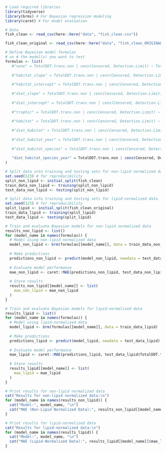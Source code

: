 ```r
# Load required libraries
library(tidyverse)
library(brms) # For Bayesian regression modeling
library(caret) # For model evaluation
```

```r
# Data
fish_clean <- read_csv(here::here("data", "fish_clean.csv"))

fish_clean_original <- read_csv(here::here("data", "fish_clean_ORIGINAL.csv"))
```

```r
# Define Bayesian model formulas
# un # the model(s) you want to test
formulas <- list(
   #"none" = TotalDDT.trans.non | cens(Censored, Detection.Limit) ~ TotalDDT.sed.trans,
  
   #"habitat_slope" = TotalDDT.trans.non | cens(Censored, Detection.Limit) ~ TotalDDT.sed.trans + TotalDDT.sed.trans:feeding_position,
  
   #"habitat_intercept" = TotalDDT.trans.non | cens(Censored, Detection.Limit) ~ TotalDDT.sed.trans + feeding_position,
  
   #"diet_slope" = TotalDDT.trans.non | cens(Censored, Detection.Limit) ~ TotalDDT.sed.trans + TotalDDT.sed.trans:trophic_category,
  
   #"diet_intercept" = TotalDDT.trans.non | cens(Censored, Detection.Limit) ~ TotalDDT.sed.trans + trophic_category,
  
   #"trophic" = TotalDDT.trans.non | cens(Censored, Detection.Limit) ~ TotalDDT.sed.trans * trophic_category,
  
   #"habitat" = TotalDDT.trans.non | cens(Censored, Detection.Limit) ~ TotalDDT.sed.trans * feeding_position,
  
   #"diet_habitat" = TotalDDT.trans.non | cens(Censored, Detection.Limit) ~ TotalDDT.sed.trans * trophic_category + TotalDDT.sed.trans * feeding_position,
  
   #"diet_habitat_year" = TotalDDT.trans.non | cens(Censored, Detection.Limit) ~ TotalDDT.sed.trans * trophic_category + TotalDDT.sed.trans * feeding_position + Year,
  
   #"diet_habitat_species" = TotalDDT.trans.non | cens(Censored, Detection.Limit) ~ TotalDDT.sed.trans * trophic_category + TotalDDT.sed.trans * feeding_position + (1|CompositeCommonName),
  
   "diet_habitat_species_year" = TotalDDT.trans.non | cens(Censored, Detection.Limit) ~ TotalDDT.sed.trans * trophic_category + TotalDDT.sed.trans * feeding_position + Year + (1|CompositeCommonName)
)
```


```r
# Split data into training and testing sets for non-lipid normalized data
set.seed(123) # for reproducibility
split_non_lipid <- initial_split(fish_clean)
train_data_non_lipid <- training(split_non_lipid)
test_data_non_lipid <- testing(split_non_lipid)

# Split data into training and testing sets for lipid-normalized data
set.seed(123) # for reproducibility
split_lipid <- initial_split(fish_clean_original)
train_data_lipid <- training(split_lipid)
test_data_lipid <- testing(split_lipid)

```


```r
# Train and evaluate Bayesian models for non-lipid normalized data
results_non_lipid <- list()
for (model_name in names(formulas)) {
  # Model using non-lipid normalized data
  model_non_lipid <- brm(formulas[[model_name]], data = train_data_non_lipid)
  
  # Make predictions
  predictions_non_lipid <- predict(model_non_lipid, newdata = test_data_non_lipid)
  
  # Evaluate model performance
  mae_non_lipid <- caret::MAE(predictions_non_lipid, test_data_non_lipid$TotalDDT.trans.non)
  
  # Store results
  results_non_lipid[[model_name]] <- list(
    mae_non_lipid = mae_non_lipid
  )
}
```


```r
# Train and evaluate Bayesian models for lipid-normalized data
results_lipid <- list()
for (model_name in names(formulas)) {
  # Model using lipid-normalized data
  model_lipid <- brm(formulas[[model_name]], data = train_data_lipid)
  
  # Make predictions
  predictions_lipid <- predict(model_lipid, newdata = test_data_lipid)
  
  # Evaluate model performance
  mae_lipid <- caret::MAE(predictions_lipid, test_data_lipid$TotalDDT.trans)
  
  # Store results
  results_lipid[[model_name]] <- list(
    mae_lipid = mae_lipid
  )
}
```


```r
# Print results for non-lipid normalized data
cat("Results for non-lipid normalized data:\n")
for (model_name in names(results_non_lipid)) {
  cat("Model:", model_name, "\n")
  cat("MAE (Non-Lipid Normalized Data):", results_non_lipid[[model_name]]$mae_non_lipid, "\n\n")
}

# Print results for lipid-normalized data
cat("Results for lipid-normalized data:\n")
for (model_name in names(results_lipid)) {
  cat("Model:", model_name, "\n")
  cat("MAE (Lipid-Normalized Data):", results_lipid[[model_name]]$mae_lipid, "\n\n")
}
```


